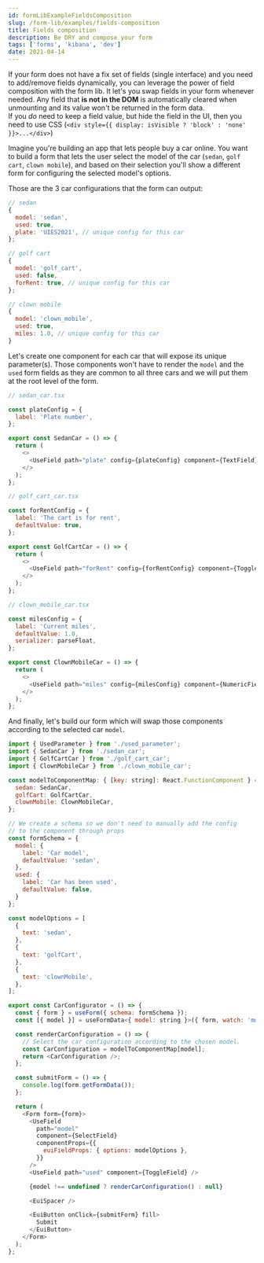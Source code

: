---
id: formLibExampleFieldsComposition
slug: /form-lib/examples/fields-composition
title: Fields composition
description: Be DRY and compose your form
tags: ['forms', 'kibana', 'dev']
date: 2021-04-14
---

If your form does not have a fix set of fields (single interface) and you need to add/remove fields dynamically, you can leverage the power of field composition with the form lib. It let's you swap fields in your form whenever needed. Any field that **is not in the DOM** is automatically cleared when unmounting and its value won't be returned in the form data.  
If you _do_ need to keep a field value, but hide the field in the UI, then you need to use CSS (`<div style={{ display: isVisible ? 'block' : 'none' }}>...</div>`)

Imagine you're building an app that lets people buy a car online. You want to build a form that lets the user select the model of the car (`sedan`, `golf cart`, `clown mobile`), and based on their selection you'll show a different form for configuring the selected model's options.

Those are the 3 car configurations that the form can output:

```js
// sedan
{
  model: 'sedan',
  used: true,
  plate: 'UIES2021', // unique config for this car
};

// golf cart
{
  model: 'golf_cart',
  used: false,
  forRent: true, // unique config for this car
};

// clown mobile
{
  model: 'clown_mobile',
  used: true,
  miles: 1.0, // unique config for this car
}
```

Let's create one component for each car that will expose its unique parameter(s). Those components won't have to render the `model` and the `used` form fields as they are common to all three cars and we will put them at the root level of the form.

```js
// sedan_car.tsx

const plateConfig = {
  label: 'Plate number',
};

export const SedanCar = () => {
  return (
    <>
      <UseField path="plate" config={plateConfig} component={TextField} />
    </>
  );
};
```

```js
// golf_cart_car.tsx

const forRentConfig = {
  label: 'The cart is for rent',
  defaultValue: true,
};

export const GolfCartCar = () => {
  return (
    <>
      <UseField path="forRent" config={forRentConfig} component={ToggleField} />
    </>
  );
};
```

```js
// clown_mobile_car.tsx

const milesConfig = {
  label: 'Current miles',
  defaultValue: 1.0,
  serializer: parseFloat,
};

export const ClownMobileCar = () => {
  return (
    <>
      <UseField path="miles" config={milesConfig} component={NumericField} />
    </>
  );
};
```

And finally, let's build our form which will swap those components according to the selected car `model`.

```js
import { UsedParameter } from './used_parameter';
import { SedanCar } from './sedan_car';
import { GolfCartCar } from './golf_cart_car';
import { ClownMobileCar } from './clown_mobile_car';

const modelToComponentMap: { [key: string]: React.FunctionComponent } = {
  sedan: SedanCar,
  golfCart: GolfCartCar,
  clownMobile: ClownMobileCar,
};

// We create a schema so we don't need to manually add the config
// to the component through props
const formSchema = {
  model: {
    label: 'Car model',
    defaultValue: 'sedan',
  },
  used: {
    label: 'Car has been used',
    defaultValue: false,
  }
};

const modelOptions = [
  {
    text: 'sedan',
  },
  {
    text: 'golfCart',
  },
  {
    text: 'clownMobile',
  },
];

export const CarConfigurator = () => {
  const { form } = useForm({ schema: formSchema });
  const [{ model }] = useFormData<{ model: string }>({ form, watch: 'model' });

  const renderCarConfiguration = () => {
    // Select the car configuration according to the chosen model.
    const CarConfiguration = modelToComponentMap[model];
    return <CarConfiguration />;
  };

  const submitForm = () => {
    console.log(form.getFormData());
  };

  return (
    <Form form={form}>
      <UseField
        path="model"
        component={SelectField}
        componentProps={{
          euiFieldProps: { options: modelOptions },
        }}
      />
      <UseField path="used" component={ToggleField} />

      {model !== undefined ? renderCarConfiguration() : null}

      <EuiSpacer />

      <EuiButton onClick={submitForm} fill>
        Submit
      </EuiButton>
    </Form>
  );
};
```
